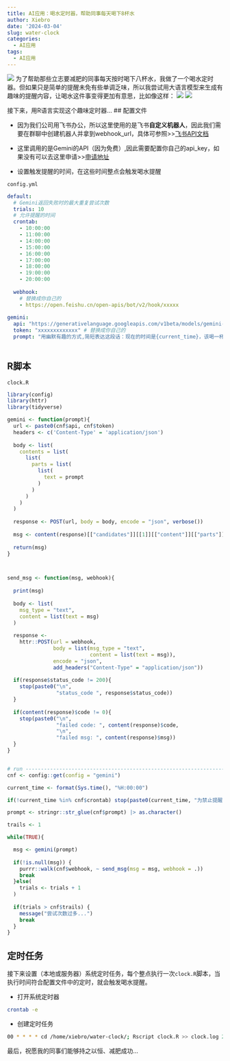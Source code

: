 ```yaml
---
title: AI应用：喝水定时器，帮助同事每天喝下8杯水
author: Xiebro
date: '2024-03-04'
slug: water-clock
categories:
  - AI应用
tags:
  - AI应用
---
```


![](images/chat.png)
为了帮助那些立志要减肥的同事每天按时喝下八杯水，我做了一个喝水定时器。但如果只是简单的提醒未免有些单调乏味，所以我尝试用大语言模型来生成有趣味的提醒内容，让喝水这件事变得更加有意思，比如像这样：
![](images/1.png)
![](images/2.png)


接下来，用R语言实现这个趣味定时器...
## 配置文件

- 因为我们公司用飞书办公，所以这里使用的是飞书**自定义机器人**，因此我们需要在群聊中创建机器人并拿到webhook_url，具体可参照>>[飞书API文档](https://open.feishu.cn/document/client-docs/bot-v3/add-custom-bot)

- 这里调用的是Gemini的API（因为免费）,因此需要配置你自己的api_key，如果没有可以去这里申请>>[申请地址](https://aistudio.google.com/app/apikey)

- 设置触发提醒的时间，在这些时间整点会触发喝水提醒  
  
  
`config.yml`
```yaml
default:
  # Gemini返回失败时的最大重复尝试次数
  trials: 10
  # 允许提醒的时间
  crontab:
    - 10:00:00
    - 11:00:00
    - 14:00:00
    - 15:00:00
    - 16:00:00
    - 17:00:00
    - 18:00:00
    - 19:00:00
    - 20:00:00
    
  webhook: 
    # 替换成你自己的
    - https://open.feishu.cn/open-apis/bot/v2/hook/xxxxx 
    
gemini:
  api: "https://generativelanguage.googleapis.com/v1beta/models/gemini-pro:generateContent?key="
  token: "xxxxxxxxxxxxx" # 替换成你自己的
  prompt: "用幽默有趣的方式,简短表达这段话：现在的时间是{current_time}，该喝一杯水了"
  
```

## R脚本
`clock.R`
```r
library(config)
library(httr)
library(tidyverse)

gemini <- function(prompt){
  url <- paste0(cnf$api, cnf$token)
  headers <- c('Content-Type' = 'application/json')
  
  body <- list(
    contents = list(
      list(
        parts = list(
          list(
            text = prompt
          )
        )
      )
    )
  )
  
  response <- POST(url, body = body, encode = "json", verbose())
  
  msg <- content(response)[["candidates"]][[1]][["content"]][["parts"]][[1]][["text"]]
  
  return(msg)
}



send_msg <- function(msg, webhook){
  
  print(msg)
  
  body <- list(
    msg_type = "text",
    content = list(text = msg)
  )
  
  response <-
    httr::POST(url = webhook,
               body = list(msg_type = "text",
                           content = list(text = msg)),
               encode = "json",
               add_headers("Content-Type" = "application/json"))
  
  if(response$status_code != 200){
    stop(paste0("\n",
                "status_code ", response$status_code))
  }
  
  if(content(response)$code != 0){
    stop(paste0("\n",
                "failed code: ", content(response)$code,
                "\n",
                "failed msg: ", content(response)$msg))
  }
}


# run --------------------------------------------------------------------------
cnf <- config::get(config = "gemini")

current_time <- format(Sys.time(), "%H:00:00")

if(!current_time %in% cnf$crontab) stop(paste0(current_time, "为禁止提醒时段..."))

prompt <- stringr::str_glue(cnf$prompt) |> as.character()

trails <- 1

while(TRUE){

  msg <- gemini(prompt)
  
  if(!is.null(msg)) {
    purrr::walk(cnf$webhook, ~ send_msg(msg = msg, webhook = .))
    break
  }else(
    trials <- trials + 1
  )
 
  if(trials > cnf$trails) {
    message("尝试次数过多...")
    break
  }
}
```

## 定时任务

接下来设置（本地或服务器）系统定时任务，每个整点执行一次`clock.R`脚本，当执行时间符合配置文件中的定时，就会触发喝水提醒。

- 打开系统定时器
```bash
crontab -e 
```
- 创建定时任务
```bash
00 * * * * cd /home/xiebro/water-clock/; Rscript clock.R >> clock.log 2>&1
```

最后，祝愿我的同事们能够持之以恒、减肥成功...

